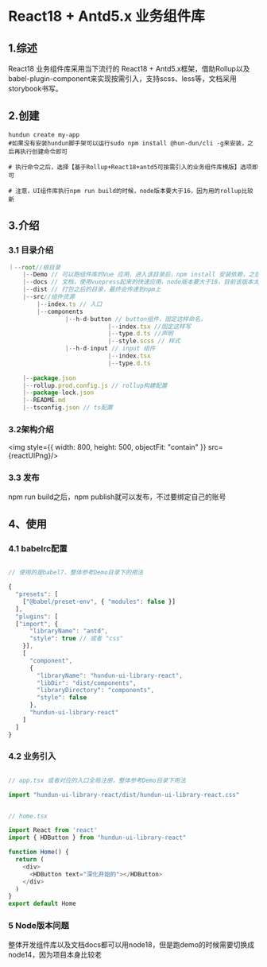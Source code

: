 
<Meta title="Hundun/标准化模版/UI组件库/react18业务组件库" />

# React18 + Antd5.x 业务组件库

## 1.综述

React18 业务组件库采用当下流行的 React18 + Antd5.x框架，借助Rollup以及babel-plugin-component来实现按需引入，支持scss、less等，文档采用storybook书写。

## 2.创建

```shell
hundun create my-app
#如果没有安装hundun脚手架可以运行sudo npm install @hun-dun/cli -g来安装，之后再执行创建命令即可

# 执行命令之后，选择【基于Rollup+React18+antd5可按需引入的业务组件库模版】选项即可

# 注意，UI组件库执行npm run build的时候，node版本要大于16，因为用的rollup比较新
```

## 3.介绍

### 3.1 目录介绍

```javascript
｜--root//根目录
    |--Demo // 可以跑组件库的Vue 应用，进入该目录后，npm install 安装依赖，之后执行npm start即可，node版本要求14
    |--docs // 文档，使用vuepress起来的快速应用，node版本要大于18，目前该版本太高，无法跑Vue2.0的组件，写一下mdx转换成html还是可以的
    |--dist // 打包之后的目录，最终会传递到npm上
    |--src//组件资源
        |--index.ts // 入口
        |--components
                |--h-d-button // button组件，固定这样命名，
                            |--index.tsx //固定这样写
                            |--type.d.ts //声明
                            |--style.scss // 样式
                |--h-d-input // input 组件 
                            |--index.tsx
                            |--type.d.ts
      
    |--package.json
    |--rollup.prod.config.js // rollup构建配置
    |--package-lock.json
    |--README.md
    |--tsconfig.json // ts配置
```

### 3.2架构介绍

<img style={{ width: 800, height: 500, objectFit: "contain" }} src={reactUIPng}/>

### 3.3 发布

npm run build之后，npm publish就可以发布，不过要绑定自己的账号

## 4、使用

### 4.1 babelrc配置

```javascript

// 使用的是babel7，整体参考Demo目录下的用法

{
  "presets": [
    ["@babel/preset-env", { "modules": false }]
  ],
  "plugins": [
  ["import", {
      "libraryName": "antd",
      "style": true // 或者 "css"
    }],
    [
      "component",
      {
        "libraryName": "hundun-ui-library-react",
        "libDir": "dist/components",
        "libraryDirectory": "components",
        "style": false
      },
      "hundun-ui-library-react"
    ]
  ]
}

```

### 4.2 业务引入

```javascript

// app.tsx 或者对应的入口全局注册，整体参考Demo目录下用法

import "hundun-ui-library-react/dist/hundun-ui-library-react.css"

```
```javascript

// home.tsx

import React from 'react'
import { HDButton } from "hundun-ui-library-react"

function Home() {
  return (
    <div>
      <HDButton text="深化开始的"></HDButton>
    </div>
  )
}
export default Home
```
### 5 Node版本问题

整体开发组件库以及文档docs都可以用node18，但是跑demo的时候需要切换成node14，因为项目本身比较老







